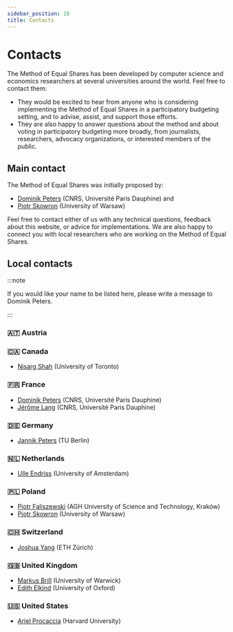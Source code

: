 ```yaml
---
sidebar_position: 10
title: Contacts
---
```


# Contacts

The Method of Equal Shares has been developed by computer science and economics researchers at several universities around the world. Feel free to contact them:

* They would be excited to hear from anyone who is considering implementing the Method of Equal Shares in a participatory budgeting setting, and to advise, assist, and support those efforts. 
* They are also happy to answer questions about the method and about voting in participatory budgeting more broadly, from journalists, researchers, advocacy organizations, or interested members of the public.

## Main contact

The Method of Equal Shares was initially proposed by:
* [Dominik Peters](https://dominik-peters.de) (CNRS, Université Paris Dauphine) and 
* [Piotr Skowron](https://www.mimuw.edu.pl/~ps219737/) (University of Warsaw) 

Feel free to contact either of us with any technical questions, feedback about this website, or advice for implementations. We are also happy to connect you with local researchers who are working on the Method of Equal Shares.

## Local contacts

:::note

If you would like your name to be listed here, please write a message to Dominik Peters.

:::
### 🇦🇹 Austria

<!-- * [Martin Lackner](http://martin.lackner.xyz/) (TU Wien) -->

### 🇨🇦 Canada

* [Nisarg Shah](https://www.cs.toronto.edu/~nisarg/index.html) (University of Toronto)

### 🇫🇷 France

* [Dominik Peters](https://dominik-peters.de) (CNRS, Université Paris Dauphine)
* [Jérôme Lang](https://www.lamsade.dauphine.fr/~lang/) (CNRS, Université Paris Dauphine)

### 🇩🇪 Germany

* [Jannik Peters](https://sites.google.com/view/jannikpeters) (TU Berlin)

### 🇳🇱 Netherlands

* [Ulle Endriss](https://staff.science.uva.nl/u.endriss/) (University of Amsterdam)

### 🇵🇱 Poland

* [Piotr Faliszewski](https://home.agh.edu.pl/~faliszew/) (AGH University of Science and Technology, Kraków)
* [Piotr Skowron](https://www.mimuw.edu.pl/~ps219737/) (University of Warsaw)

### 🇨🇭 Switzerland

* [Joshua Yang](https://democracy.dsi.uzh.ch/member/joshua-yang/) (ETH Zürich)

### 🇬🇧 United Kingdom

* [Markus Brill](https://sites.google.com/site/brillmarkus/home) (University of Warwick)
* [Edith Elkind](https://www.cs.ox.ac.uk/people/edith.elkind/) (University of Oxford)

### 🇺🇸 United States

* [Ariel Procaccia](http://procaccia.info/) (Harvard University)